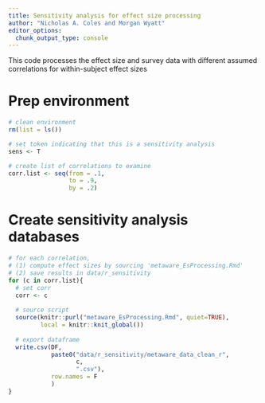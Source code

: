 ```yaml
---
title: Sensitivity analysis for effect size processing
author: "Nicholas A. Coles and Morgan Wyatt"
editor_options: 
  chunk_output_type: console
---
```

This code processes the effect size and survey data with different assumed correlations for within-subject effect sizes

# Prep environment
```r
# clean environment
rm(list = ls())

# set token indicating that this is a sensitivity analysis
sens <- T

# create list of correlations to examine
corr.list <- seq(from = .1, 
                 to = .9, 
                 by = .2)
```

# Create sensitivity analysis databases
```r
# for each correlation, 
# (1) compute effect sizes by sourcing 'metaware_EsProcessing.Rmd'
# (2) save results in data/r_sensitivity
for (c in corr.list){
  # set corr
  corr <- c
  
  # source script
  source(knitr::purl("metaware_EsProcessing.Rmd", quiet=TRUE), 
         local = knitr::knit_global())
  
  # export dataframe
  write.csv(DF,
            paste0("data/r_sensitivity/metaware_data_clean_r", 
                   c, 
                   ".csv"),
            row.names = F
            )
}
```
